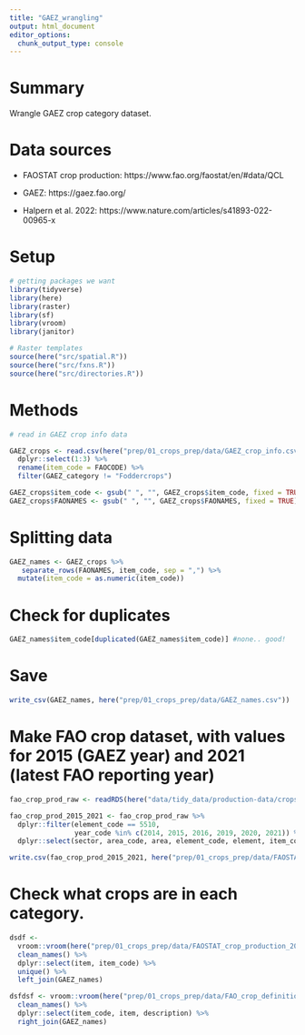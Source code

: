 ```yaml
---
title: "GAEZ_wrangling"
output: html_document
editor_options: 
  chunk_output_type: console
---
```


# Summary

Wrangle GAEZ crop category dataset.

# Data sources

 - FAOSTAT crop production: https://www.fao.org/faostat/en/#data/QCL

 - GAEZ: https://gaez.fao.org/
 
 - Halpern et al. 2022: https://www.nature.com/articles/s41893-022-00965-x


# Setup

```r
# getting packages we want
library(tidyverse)
library(here)
library(raster)
library(sf)
library(vroom)
library(janitor)

# Raster templates
source(here("src/spatial.R"))
source(here("src/fxns.R"))
source(here("src/directories.R"))

``` 


# Methods

```r

# read in GAEZ crop info data 

GAEZ_crops <- read.csv(here("prep/01_crops_prep/data/GAEZ_crop_info.csv")) %>%
  dplyr::select(1:3) %>%
  rename(item_code = FAOCODE) %>%
  filter(GAEZ_category != "Foddercrops")

GAEZ_crops$item_code <- gsub(" ", "", GAEZ_crops$item_code, fixed = TRUE)
GAEZ_crops$FAONAMES <- gsub(" ", "", GAEZ_crops$FAONAMES, fixed = TRUE)

```


# Splitting data 

```r
GAEZ_names <- GAEZ_crops %>%
   separate_rows(FAONAMES, item_code, sep = ",") %>%
  mutate(item_code = as.numeric(item_code))
```

# Check for duplicates

```r
GAEZ_names$item_code[duplicated(GAEZ_names$item_code)] #none.. good! 

```

# Save

```r
write_csv(GAEZ_names, here("prep/01_crops_prep/data/GAEZ_names.csv"))

```

# Make FAO crop dataset, with values for 2015 (GAEZ year) and 2021 (latest FAO reporting year)

```r
fao_crop_prod_raw <- readRDS(here("data/tidy_data/production-data/crops_production_tidy.rds"))

fao_crop_prod_2015_2021 <- fao_crop_prod_raw %>%
  dplyr::filter(element_code == 5510,
                year_code %in% c(2014, 2015, 2016, 2019, 2020, 2021)) %>%
  dplyr::select(sector, area_code, area, element_code, element, item_code, item, year_code, year, value)

write.csv(fao_crop_prod_2015_2021, here("prep/01_crops_prep/data/FAOSTAT_crop_production_2015_2021.csv"), row.names = FALSE)
```

# Check what crops are in each category.

```r
dsdf <- 
  vroom::vroom(here("prep/01_crops_prep/data/FAOSTAT_crop_production_2015_2021.csv")) %>% 
  clean_names() %>% 
  dplyr::select(item, item_code) %>% 
  unique() %>% 
  left_join(GAEZ_names) 

dsfdsf <- vroom::vroom(here("prep/01_crops_prep/data/FAO_crop_definitions.csv")) %>% 
  clean_names() %>% 
  dplyr::select(item_code, item, description) %>% 
  right_join(GAEZ_names)
```

